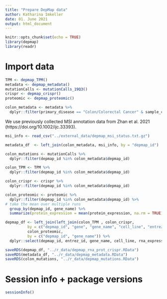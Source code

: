 ```yaml
---
title: "Prepare DepMap data"
author: Katharina Imkeller
date: 01. June 2021
output: html_document
---
```


```r
knitr::opts_chunk$set(echo = TRUE)
library(depmap)
library(readr)
```

# Import data

```r
TPM <- depmap_TPM()
metadata <- depmap_metadata()
mutationCalls <- mutationCalls_19Q3()
crispr <- depmap_crispr()
proteomic <- depmap_proteomic()
```

```r
colon_metadata <- metadata %>%
  dplyr::filter(primary_disease == "Colon/Colorectal Cancer" & sample_collection_site %in% c("Colon", "large_intestine")) 
```

We use previously collected MSI annotation data from Zhan et al. 2021 (https://doi.org/10.1002/ijc.33393).
```r
msi_info <- read_csv("../external_data/depmap_msi_status.txt.gz")
```

```r
metadata_df  <- left_join(colon_metadata, msi_info, by = "depmap_id")
```


```r
colon_mutations <- mutationCalls %>%
  dplyr::filter(depmap_id %in% colon_metadata$depmap_id)
```
```r
colon_TPM <- TPM %>%
  dplyr::filter(depmap_id %in% colon_metadata$depmap_id)
```
```r
colon_crispr <- crispr %>%
  dplyr::filter(depmap_id %in% colon_metadata$depmap_id)
```
```r
colon_proteomic <- proteomic %>%
  dplyr::filter(depmap_id %in% colon_metadata$depmap_id) %>%
# take the mean over multiple runs
  group_by(depmap_id, gene_name) %>%
  summarize(protein_expression = mean(protein_expression, na.rm = TRUE))

```

```r
depmap_df <- left_join(left_join(colon_TPM , colon_crispr, 
          by = c("depmap_id", "gene", "gene_name", "cell_line", "entrez_id")),
          colon_proteomic, 
          by = c("depmap_id", "gene_name")) %>%
  dplyr::select(depmap_id, entrez_id, gene_name, cell_line, rna_expression, protein_expression, dependency)
```
```r
saveRDS(depmap_df, "../r_data/depmap_rna_prot_crispr.RData")
saveRDS(metadata_df, "../r_data/depmap_metadata.RData")
saveRDS(colon_mutations, "../r_data/depmap_mutations.RData")
```

# Session info + package versions
```r
sessionInfo()
```

